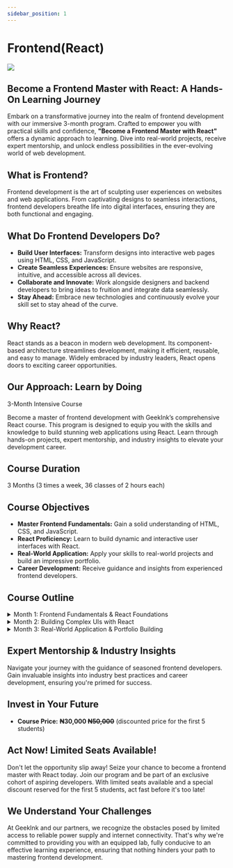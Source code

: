 ```yaml
---
sidebar_position: 1
---
```


# Frontend(React)

![](../img/react.png)

## Become a Frontend Master with React: A Hands-On Learning Journey

Embark on a transformative journey into the realm of frontend development with our immersive 3-month program. Crafted to empower you with practical skills and confidence, **"Become a Frontend Master with React"** offers a dynamic approach to learning. Dive into real-world projects, receive expert mentorship, and unlock endless possibilities in the ever-evolving world of web development.

## What is Frontend?
Frontend development is the art of sculpting user experiences on websites and web applications. From captivating designs to seamless interactions, frontend developers breathe life into digital interfaces, ensuring they are both functional and engaging.

## What Do Frontend Developers Do?
- **Build User Interfaces:** Transform designs into interactive web pages using HTML, CSS, and JavaScript.
- **Create Seamless Experiences:** Ensure websites are responsive, intuitive, and accessible across all devices.
- **Collaborate and Innovate:** Work alongside designers and backend developers to bring ideas to fruition and integrate data seamlessly.
- **Stay Ahead:** Embrace new technologies and continuously evolve your skill set to stay ahead of the curve.

## Why React?
React stands as a beacon in modern web development. Its component-based architecture streamlines development, making it efficient, reusable, and easy to manage. Widely embraced by industry leaders, React opens doors to exciting career opportunities.

## Our Approach: Learn by Doing

3-Month Intensive Course

Become a master of frontend development with GeekInk’s comprehensive React course. This program is designed to equip you with the skills and knowledge to build stunning web applications using React. Learn through hands-on projects, expert mentorship, and industry insights to elevate your development career.

## Course Duration

3 Months (3 times a week, 36 classes of 2 hours each)

## Course Objectives

- **Master Frontend Fundamentals:** Gain a solid understanding of HTML, CSS, and JavaScript.
- **React Proficiency:** Learn to build dynamic and interactive user interfaces with React.
- **Real-World Application:** Apply your skills to real-world projects and build an impressive portfolio.
- **Career Development:** Receive guidance and insights from experienced frontend developers.

## Course Outline

<details>
  <summary>Month 1: Frontend Fundamentals & React Foundations</summary>
  - **Project:** Craft an interactive personal portfolio website showcasing your skills.
  - **Skills:** HTML, CSS, JavaScript fundamentals, DOM manipulation, React components, props, state.
</details>

<details>
  <summary>Month 2: Building Complex UIs with React</summary>
  - **Project:** Develop an engaging e-commerce platform with product listings, cart functionality, and dynamic user interactions.
  - **Skills:** React hooks, data fetching with APIs, routing, state management, responsive design.
</details>

<details>
  <summary>Month 3: Real-World Application & Portfolio Building</summary>
  - **Project:** Select a project of passion, whether it's a social media dashboard, online learning platform, or a creative web application.
  - **Skills:** Advanced React patterns, testing, deployment, portfolio presentation, career guidance.
</details>

## Expert Mentorship & Industry Insights

Navigate your journey with the guidance of seasoned frontend developers. Gain invaluable insights into industry best practices and career development, ensuring you're primed for success.

## Invest in Your Future

- **Course Price:** **₦30,000 ~~₦50,000~~** (discounted price for the first 5 students)

## Act Now! Limited Seats Available!

Don't let the opportunity slip away! Seize your chance to become a frontend master with React today. Join our program and be part of an exclusive cohort of aspiring developers. With limited seats available and a special discount reserved for the first 5 students, act fast before it's too late!

## We Understand Your Challenges

At GeekInk and our partners, we recognize the obstacles posed by limited access to reliable power supply and internet connectivity. That's why we're committed to providing you with an equipped lab, fully conducive to an effective learning experience, ensuring that nothing hinders your path to mastering frontend development.